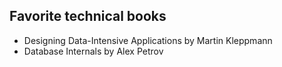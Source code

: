 ## Favorite technical books

- Designing Data-Intensive Applications by Martin Kleppmann
- Database Internals by Alex Petrov

